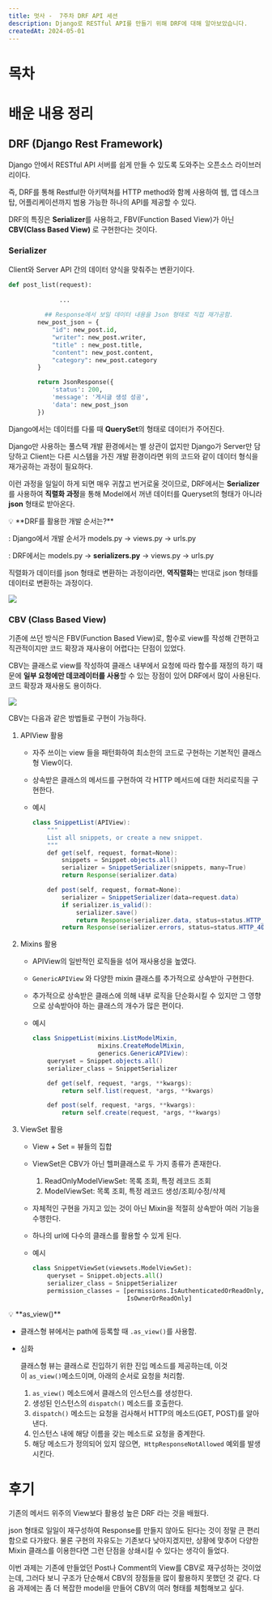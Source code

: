 ```yaml
---
title: 멋사 -  7주차 DRF API 세션
description: Django로 RESTful API를 만들기 위해 DRF에 대해 알아보았습니다.
createdAt: 2024-05-01
---
```


# 목차

# 배운 내용 정리

## DRF (Django Rest Framework)

Django 안에서 RESTful API 서버를 쉽게 만들 수 있도록 도와주는 오픈소스 라이브러리이다.

즉, DRF를 통해 Restful한 아키텍쳐를 HTTP method와 함께 사용하여 웹, 앱 데스크탑, 어플리케이션까지 범용 가능한 하나의 API를 제공할 수 있다.

DRF의 특징은 **Serializer**를 사용하고, FBV(Function Based View)가 아닌 **CBV(Class Based View)** 로 구현한다는 것이다.

### Serializer

Client와 Server API 간의 데이터 양식을 맞춰주는 변환기이다.

```python
def post_list(request):
			 
			  ... 
			  
	      ## Response에서 보일 데이터 내용을 Json 형태로 직접 재가공함.
        new_post_json = {
            "id": new_post.id,
            "writer": new_post.writer,
            "title" : new_post.title,
            "content": new_post.content,
            "category": new_post.category
        }

        return JsonResponse({
            'status': 200,
            'message': '게시글 생성 성공',
            'data': new_post_json
        })
```

Django에서는 데이터를 다룰 때 **QuerySet**의 형태로 데이터가 주어진다.

Django만 사용하는 풀스택 개발 환경에서는 별 상관이 없지만 Django가 Server만 담당하고 Client는 다른 시스템을 가진 개발 환경이라면 위의 코드와 같이 데이터 형식을 재가공하는 과정이 필요하다.

이런 과정을 일일이 하게 되면 매우 귀찮고 번거로울 것이므로, DRF에서는 **Serializer**를 사용하여 **직렬화 과정**을 통해 Model에서 꺼낸 데이터를 Queryset의 형태가 아니라 **json** 형태로 받아온다.

<aside>
💡 **DRF를 활용한 개발 순서는?**

: Django에서 개발 순서가 models.py → views.py → urls.py

: DRF에서는 models.py → **serializers.py** → views.py → urls.py

</aside>

직렬화가 데이터를 json 형태로 변환하는 과정이라면, **역직렬화**는 반대로 json 형태를 데이터로 변환하는 과정이다.

![](Serializer.png)

### CBV (Class Based View)

기존에 쓰던 방식은 FBV(Function Based View)로, 함수로 view를 작성해 간편하고 직관적이지만 코드 확장과 재사용이 어렵다는 단점이 있었다.

CBV는 클래스로 view를 작성하여 클래스 내부에서 요청에 따라 함수를 재정의 하기 때문에 **일부 요청에만 데코레이터를 사용**할 수 있는 장점이 있어 DRF에서 많이 사용된다. 코드 확장과 재사용도 용이하다.

![](CBV.png)

CBV는 다음과 같은 방법들로 구현이 가능하다.

1. APIView 활용
    - 자주 쓰이는 view 들을 패턴화하여 최소한의 코드로 구현하는 기본적인 클래스형 View이다.
    - 상속받은 클래스의 메서드를 구현하여 각 HTTP 메서드에 대한 처리로직을 구현한다.
    - 예시
        
        ```java
        class SnippetList(APIView):
            """
            List all snippets, or create a new snippet.
            """
            def get(self, request, format=None):
                snippets = Snippet.objects.all()
                serializer = SnippetSerializer(snippets, many=True)
                return Response(serializer.data)
        
            def post(self, request, format=None):
                serializer = SnippetSerializer(data=request.data)
                if serializer.is_valid():
                    serializer.save()
                    return Response(serializer.data, status=status.HTTP_201_CREATED)
                return Response(serializer.errors, status=status.HTTP_400_BAD_REQUEST)
        ```
        

1. Mixins 활용
    - APIView의 일반적인 로직들을 섞어 재사용성을 높였다.
    - `GenericAPIView` 와 다양한 mixin 클래스를 추가적으로 상속받아 구현한다.
    - 추가적으로 상속받은 클래스에 의해 내부 로직을 단순화시킬 수 있지만 그 영향으로 상속받아야 하는 클래스의 개수가 많은 편이다.
    - 예시
        
        ```java
        class SnippetList(mixins.ListModelMixin,
                          mixins.CreateModelMixin,
                          generics.GenericAPIView):
            queryset = Snippet.objects.all()
            serializer_class = SnippetSerializer
        
            def get(self, request, *args, **kwargs):
                return self.list(request, *args, **kwargs)
        
            def post(self, request, *args, **kwargs):
                return self.create(request, *args, **kwargs)
        ```
        

1. ViewSet 활용
    - View + Set = 뷰들의 집합
    - ViewSet은 CBV가 아닌 헬퍼클래스로 두 가지 종류가 존재한다.
        1. ReadOnlyModelViewSet: 목록 조회, 특정 레코드 조회
        2. ModelViewSet: 목록 조회, 특정 레코드 생성/조회/수정/삭제
    - 자체적인 구현을 가지고 있는 것이 아닌 Mixin을 적절히 상속받아 여러 기능을 수행한다.
    - 하나의 url에 다수의 클래스를 활용할 수 있게 된다.
    - 예시
        
        ```python
        class SnippetViewSet(viewsets.ModelViewSet):
            queryset = Snippet.objects.all()
            serializer_class = SnippetSerializer
            permission_classes = [permissions.IsAuthenticatedOrReadOnly,
                                  IsOwnerOrReadOnly]
        ```
        

<aside>
💡 **as_view()**

- 클래스형 뷰에서는 path에 등록할 때 `.as_view()`를 사용함.
- 심화
    
    클래스형 뷰는 클래스로 진입하기 위한 진입 메소드를 제공하는데, 이것이 `as_view()`메소드이며, 아래의 순서로 요청을 처리함.
    
    1. `as_view()` 메소드에서 클래스의 인스턴스를 생성한다.
    2. 생성된 인스턴스의 `dispatch()` 메소드를 호출한다.
    3. `dispatch()` 메소드는 요청을 검사해서 HTTP의 메소드(GET, POST)를 알아낸다.
    4. 인스턴스 내에 해당 이름을 갖는 메소드로 요청을 중계한다.
    5. 해당 메소드가 정의되어 있지 않으면,  `HttpResponseNotAllowed` 예외를 발생시킨다.
</aside>

# 후기

기존의 메서드 위주의 View보다 활용성 높은 DRF 라는 것을 배웠다.

json 형태로 일일이 재구성하여 Response를 만들지 않아도 된다는 것이 정말 큰 편리함으로 다가왔다. 물론 구현의 자유도는 기존보다 낮아지겠지만, 상황에 맞추어 다양한 Mixin 클래스를 이용한다면 그런 단점을 상쇄시킬 수 있다는 생각이 들었다.

이번 과제는 기존에 만들었던 Post나 Comment의 View를 CBV로 재구성하는 것이었는데, 그러다 보니 구조가 단순해서 CBV의 장점들을 많이 활용하지 못했던 것 같다. 다음 과제에는 좀 더 복잡한 model을 만들어 CBV의 여러 형태를 체험해보고 싶다.